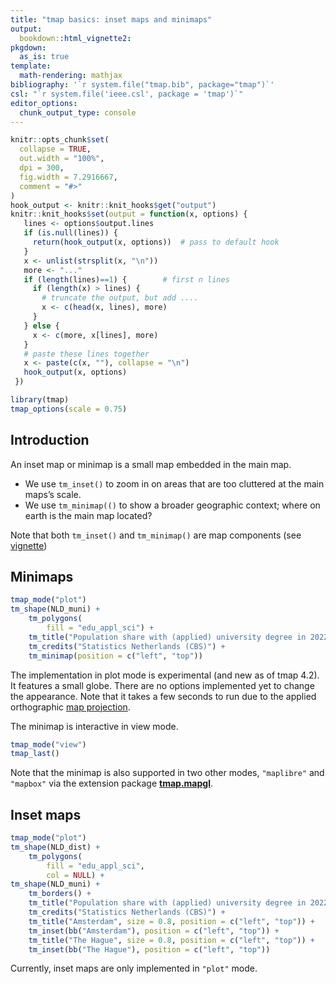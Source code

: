 ```yaml
---
title: "tmap basics: inset maps and minimaps"
output: 
  bookdown::html_vignette2:
pkgdown:
  as_is: true
template:
  math-rendering: mathjax
bibliography: '`r system.file("tmap.bib", package="tmap")`'
csl: "`r system.file('ieee.csl', package = 'tmap')`"
editor_options: 
  chunk_output_type: console
---
```


```r
knitr::opts_chunk$set(
  collapse = TRUE,
  out.width = "100%",
  dpi = 300,
  fig.width = 7.2916667,
  comment = "#>"
)
hook_output <- knitr::knit_hooks$get("output")
knitr::knit_hooks$set(output = function(x, options) {
   lines <- options$output.lines
   if (is.null(lines)) {
     return(hook_output(x, options))  # pass to default hook
   }
   x <- unlist(strsplit(x, "\n"))
   more <- "..."
   if (length(lines)==1) {        # first n lines
     if (length(x) > lines) {
       # truncate the output, but add ....
       x <- c(head(x, lines), more)
     }
   } else {
     x <- c(more, x[lines], more)
   }
   # paste these lines together
   x <- paste(c(x, ""), collapse = "\n")
   hook_output(x, options)
 })

```


```r
library(tmap)
tmap_options(scale = 0.75)
```

## Introduction

An inset map or minimap is a small map embedded in the main map.

* We use `tm_inset()` to zoom in on areas that are too cluttered at the main maps's scale.
* We use `tm_minimap(()` to show a broader geographic context; where on earth is the main map located?

Note that both `tm_inset()` and `tm_minimap()` are map components (see [vignette](https://r-tmap.github.io/tmap/articles/basics_components))

## Minimaps


```r
tmap_mode("plot")
tm_shape(NLD_muni) +
	tm_polygons(
		fill = "edu_appl_sci") +
	tm_title("Population share with (applied) university degree in 2022") +
	tm_credits("Statistics Netherlands (CBS)") + 
	tm_minimap(position = c("left", "top"))
```

The implementation in plot mode is experimental (and new as of tmap 4.2). It features a small globe. There are no options implemented yet to change the appearance.
Note that it takes a few seconds to run due to the applied orthographic [map projection](https://r-tmap.github.io/tmap/articles/foundations_crs).

The minimap is interactive in view mode.

```r
tmap_mode("view")
tmap_last()
```

Note that the minimap is also supported in two other modes, `"maplibre"` and `"mapbox"` via the extension package [**tmap.mapgl**](https://r-tmap.github.io/tmap.mapgl/).


## Inset maps

```r
tmap_mode("plot")
tm_shape(NLD_dist) +
	tm_polygons(
		fill = "edu_appl_sci",
		col = NULL) +
tm_shape(NLD_muni) +
	tm_borders() +
	tm_title("Population share with (applied) university degree in 2022") +
	tm_credits("Statistics Netherlands (CBS)") + 
	tm_title("Amsterdam", size = 0.8, position = c("left", "top")) +
	tm_inset(bb("Amsterdam"), position = c("left", "top")) +
	tm_title("The Hague", size = 0.8, position = c("left", "top")) +
	tm_inset(bb("The Hague"), position = c("left", "top"))
```

Currently, inset maps are only implemented in `"plot"` mode.

